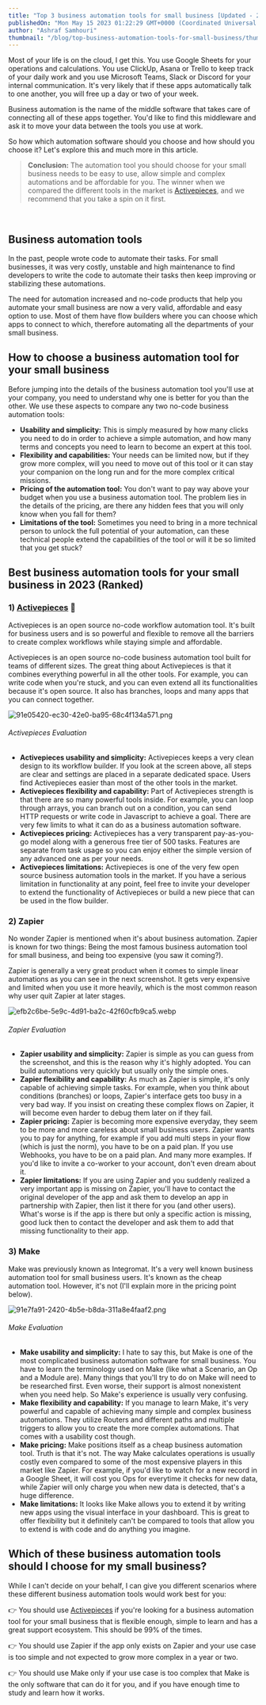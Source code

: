 ```yaml
---
title: "Top 3 business automation tools for small business [Updated - 2023]"
publishedOn: "Mon May 15 2023 01:22:29 GMT+0000 (Coordinated Universal Time)"
author: "Ashraf Samhouri"
thumbnail: "/blog/top-business-automation-tools-for-small-business/thumbnail.png"
---
```


Most of your life is on the cloud, I get this. You use Google Sheets for your operations and calculations. You use ClickUp, Asana or Trello to keep track of your daily work and you use Microsoft Teams, Slack or Discord for your internal communication. It's very likely that if these apps automatically talk to one another, you will free up a day or two of your week.

Business automation is the name of the middle software that takes care of connecting all of these apps together. You'd like to find this middleware and ask it to move your data between the tools you use at work.

So how which automation software should you choose and how should you choose it? Let's explore this and much more in this article.

> **Conclusion:** The automation tool you should choose for your small business needs to be easy to use, allow simple and complex automations and be affordable for you. The winner when we compared the different tools in the market is [Activepieces](https://cloud.activepieces.com/sign-up), and we recommend that you take a spin on it first.

‍

Business automation tools
-------------------------

In the past, people wrote code to automate their tasks. For small businesses, it was very costly, unstable and high maintenance to find developers to write the code to automate their tasks then keep improving or stabilizing these automations.

The need for automation increased and no-code products that help you automate your small business are now a very valid, affordable and easy option to use. Most of them have flow builders where you can choose which apps to connect to which, therefore automating all the departments of your small business.

How to choose a business automation tool for your small business
----------------------------------------------------------------

Before jumping into the details of the business automation tool you'll use at your company, you need to understand why one is better for you than the other. We use these aspects to compare any two no-code business automation tools:

*   **Usability and simplicity:** This is simply measured by how many clicks you need to do in order to achieve a simple automation, and how many terms and concepts you need to learn to become an expert at this tool.
*   **Flexibility and capabilities:** Your needs can be limited now, but if they grow more complex, will you need to move out of this tool or it can stay your companion on the long run and for the more complex critical missions.
*   **Pricing of the automation tool:** You don't want to pay way above your budget when you use a business automation tool. The problem lies in the details of the pricing, are there any hidden fees that you will only know when you fall for them?
*   **Limitations of the tool:** Sometimes you need to bring in a more technical person to unlock the full potential of your automation, can these technical people extend the capabilities of the tool or will it be so limited that you get stuck?

Best business automation tools for your small business in 2023 (Ranked)
-----------------------------------------------------------------------

### 1) [Activepieces](https://cloud.activepieces.com/sign-up) 🥇

Activepieces is an open source no-code workflow automation tool. It's built for business users and is so powerful and flexible to remove all the barriers to create complex workflows while staying simple and affordable.

Activepieces is an open source no-code business automation tool built for teams of different sizes. The great thing about Activepieces is that it combines everything powerful in all the other tools. For example, you can write code when you're stuck, and you can even extend all its functionalities because it's open source. It also has branches, loops and many apps that you can connect together.

![91e05420-ec30-42e0-ba95-68c4f134a571.png](/blog/top-business-automation-tools-for-small-business/images/91e05420-ec30-42e0-ba95-68c4f134a571.png)

###### Activepieces Evaluation

*   **Activepieces usability and simplicity:** Activepieces keeps a very clean design to its workflow builder. If you look at the screen above, all steps are clear and settings are placed in a separate dedicated space. Users find Activepieces easier than most of the other tools in the market.
*   **Activepieces flexibility and capability:** Part of Activepieces strength is that there are so many powerful tools inside. For example, you can loop through arrays, you can branch out on a condition, you can send HTTP requests or write code in Javascript to achieve a goal. There are very few limits to what it can do as a business automation software.
*   **Activepieces pricing:** Activepieces has a very transparent pay-as-you-go model along with a generous free tier of 500 tasks. Features are separate from task usage so you can enjoy either the simple version of any advanced one as per your needs.
*   **Activepieces limitations:** Activepieces is one of the very few open source business automation tools in the market. If you have a serious limitation in functionality at any point, feel free to invite your developer to extend the functionality of Activepieces or build a new piece that can be used in the flow builder.

### 2) Zapier

No wonder Zapier is mentioned when it's about business automation. Zapier is known for two things: Being the most famous business automation tool for small business, and being too expensive (you saw it coming?).

Zapier is generally a very great product when it comes to simple linear automations as you can see in the next screenshot. It gets very expensive and limited when you use it more heavily, which is the most common reason why user quit Zapier at later stages.

![efb2c6be-5e9c-4d91-ba2c-42f60cfb9ca5.webp](/blog/top-business-automation-tools-for-small-business/images/efb2c6be-5e9c-4d91-ba2c-42f60cfb9ca5.webp)

###### Zapier Evaluation

*   **Zapier usability and simplicity:** Zapier is simple as you can guess from the screenshot, and this is the reason why it's highly adopted. You can build automations very quickly but usually only the simple ones.
*   **Zapier flexibility and capability:** As much as Zapier is simple, it's only capable of achieving simple tasks. For example, when you think about conditions (branches) or loops, Zapier's interface gets too busy in a very bad way. If you insist on creating these complex flows on Zapier, it will become even harder to debug them later on if they fail.
*   **Zapier pricing:** Zapier is becoming more expensive everyday, they seem to be more and more careless about small business users. Zapier wants you to pay for anything, for example if you add multi steps in your flow (which is just the norm), you have to be on a paid plan. If you use Webhooks, you have to be on a paid plan. And many more examples. If you'd like to invite a co-worker to your account, don't even dream about it.
*   **Zapier limitations:** If you are using Zapier and you suddenly realized a very important app is missing on Zapier, you'll have to contact the original developer of the app and ask them to develop an app in partnership with Zapier, then list it there for you (and other users). What's worse is if the app is there but only a specific action is missing, good luck then to contact the developer and ask them to add that missing functionality to their app.

### 3) Make

Make was previously known as Integromat. It's a very well known business automation tool for small business users. It's known as the cheap automation tool. However, it's not (I'll explain more in the pricing point below).

![91e7fa91-2420-4b5e-b8da-311a8e4faaf2.png](/blog/top-business-automation-tools-for-small-business/images/91e7fa91-2420-4b5e-b8da-311a8e4faaf2.png)

###### Make Evaluation

*   **Make usability and simplicity:** I hate to say this, but Make is one of the most complicated business automation software for small business. You have to learn the terminology used on Make (like what a Scenario, an Op and a Module are). Many things that you'll try to do on Make will need to be researched first. Even worse, their support is almost nonexistent when you need help. So Make's experience is usually very confusing.
*   **Make flexibility and capability:** If you manage to learn Make, it's very powerful and capable of achieving many simple and complex business automations. They utilize Routers and different paths and multiple triggers to allow you to create the more complex automations. That comes with a usability cost though.
*   **Make pricing:** Make positions itself as a cheap business automation tool. Truth is that it's not. The way Make calculates operations is usually costly even compared to some of the most expensive players in this market like Zapier. For example, if you'd like to watch for a new record in a Google Sheet, it will cost you Ops for everytime it checks for new data, while Zapier will only charge you when new data is detected, that's a huge difference.
*   **Make limitations:** It looks like Make allows you to extend it by writing new apps using the visual interface in your dashboard. This is great to offer flexibility but it definitely can't be compared to tools that allow you to extend is with code and do anything you imagine.

Which of these business automation tools should I choose for my small business?
-------------------------------------------------------------------------------

While I can't decide on your behalf, I can give you different scenarios where these different business automation tools would work best for you:

👉 You should use [Activepieces](https://cloud.activepieces.com/sign-up) if you're looking for a business automation tool for your small business that is flexible enough, simple to learn and has a great support ecosystem. This should be 99% of the times.

👉 You should use Zapier if the app only exists on Zapier and your use case is too simple and not expected to grow more complex in a year or two.

👉 You should use Make only if your use case is too complex that Make is the only software that can do it for you, and if you have enough time to study and learn how it works.

